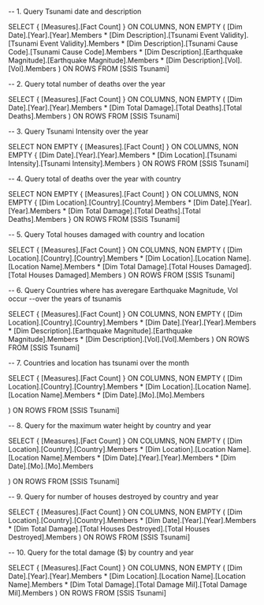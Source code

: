 -- 1. Query Tsunami date and description

SELECT 
  {
    [Measures].[Fact Count]
  } ON COLUMNS,
  NON EMPTY 
  (
    [Dim Date].[Year].[Year].Members * 
    [Dim Description].[Tsunami Event Validity].[Tsunami Event Validity].Members * 
    [Dim Description].[Tsunami Cause Code].[Tsunami Cause Code].Members * 
    [Dim Description].[Earthquake Magnitude].[Earthquake Magnitude].Members * 
    [Dim Description].[Vol].[Vol].Members
  ) ON ROWS
FROM [SSIS Tsunami]




-- 2. Query total number of deaths over the year

SELECT 
  {
    [Measures].[Fact Count]
  } ON COLUMNS,
  NON EMPTY 
  (
    [Dim Date].[Year].[Year].Members * 
    [Dim Total Damage].[Total Deaths].[Total Deaths].Members
  ) ON ROWS
FROM [SSIS Tsunami]



-- 3. Query Tsunami Intensity over the year

SELECT 
  NON EMPTY {
    [Measures].[Fact Count]
  } ON COLUMNS,
  NON EMPTY {
    [Dim Date].[Year].[Year].Members *
    [Dim Location].[Tsunami Intensity].[Tsunami Intensity].Members
  } ON ROWS
FROM [SSIS Tsunami]



-- 4. Query total of deaths over the year with country

SELECT 
  NON EMPTY {
    [Measures].[Fact Count]
  } ON COLUMNS,
  NON EMPTY {
    [Dim Location].[Country].[Country].Members *
    [Dim Date].[Year].[Year].Members *
    [Dim Total Damage].[Total Deaths].[Total Deaths].Members
  } ON ROWS
FROM [SSIS Tsunami]



-- 5. Query Total houses damaged with country and location

SELECT 
  {
    [Measures].[Fact Count]
  } ON COLUMNS,
  NON EMPTY 
  (
    [Dim Location].[Country].[Country].Members *
    [Dim Location].[Location Name].[Location Name].Members *
    [Dim Total Damage].[Total Houses Damaged].[Total Houses Damaged].Members
  ) ON ROWS
FROM [SSIS Tsunami]




-- 6. Query Countries where has averegare Earthquake Magnitude, Vol occur 
--over the years of tsunamis

SELECT 
  {
    [Measures].[Fact Count]
  } ON COLUMNS,
  NON EMPTY 
  (
    [Dim Location].[Country].[Country].Members * 
    [Dim Date].[Year].[Year].Members * 
    [Dim Description].[Earthquake Magnitude].[Earthquake Magnitude].Members *
    [Dim Description].[Vol].[Vol].Members
  ) ON ROWS
FROM [SSIS Tsunami]

-- 7. Countries and location has tsunami over the month

SELECT 
  {
    [Measures].[Fact Count]
  } ON COLUMNS,
  NON EMPTY 
  (
    [Dim Location].[Country].[Country].Members *
    [Dim Location].[Location Name].[Location Name].Members *
	[Dim Date].[Mo].[Mo].Members

  ) ON ROWS
FROM [SSIS Tsunami]




-- 8. Query for the maximum water height by country and year

SELECT 
  {
    [Measures].[Fact Count]
  } ON COLUMNS,
  NON EMPTY 
  (
    [Dim Location].[Country].[Country].Members *
    [Dim Location].[Location Name].[Location Name].Members *
	[Dim Date].[Year].[Year].Members * 
	[Dim Date].[Mo].[Mo].Members

  ) ON ROWS
FROM [SSIS Tsunami]


-- 9. Query for number of houses destroyed by country and year

SELECT 
  {
    [Measures].[Fact Count]
  } ON COLUMNS,
  NON EMPTY 
  (
    [Dim Location].[Country].[Country].Members *
    [Dim Date].[Year].[Year].Members *
    [Dim Total Damage].[Total Houses Destroyed].[Total Houses Destroyed].Members
  ) ON ROWS
FROM [SSIS Tsunami]



-- 10. Query for the total damage ($) by country and year

SELECT 
  {
    [Measures].[Fact Count]
  } ON COLUMNS,
  NON EMPTY 
  (
    [Dim Date].[Year].[Year].Members *
    [Dim Location].[Location Name].[Location Name].Members *
    [Dim Total Damage].[Total Damage  Mil].[Total Damage  Mil].Members
  ) ON ROWS
FROM [SSIS Tsunami]

  